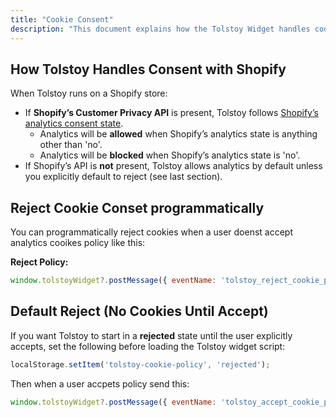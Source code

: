 ```yaml
---
title: "Cookie Consent"
description: "This document explains how the Tolstoy Widget handles cookie consent, how it integrates with Shopify’s Customer Privacy API, and how to control acceptance or rejection programmatically."
---
```



## How Tolstoy Handles Consent with Shopify

When Tolstoy runs on a Shopify store:

- If **Shopify’s Customer Privacy API** is present, Tolstoy follows [Shopify’s analytics consent state](https://shopify.dev/docs/api/customer-privacy#check-consent-given).
  - Analytics will be **allowed** when Shopify’s analytics state is anything other than 'no'.
  - Analytics will be **blocked** when Shopify’s analytics state is 'no'.
- If Shopify’s API is **not** present, Tolstoy allows analytics by default unless you explicitly default to reject (see last section).

## Reject Cookie Conset programmatically

You can programmatically reject cookies when a user doenst accept analytics cooikes policy like this:

**Reject Policy:**

```javascript
window.tolstoyWidget?.postMessage({ eventName: 'tolstoy_reject_cookie_policy' });
```

## Default Reject (No Cookies Until Accept)

If you want Tolstoy to start in a **rejected** state until the user explicitly accepts, set the following before loading the Tolstoy widget script:

```javascript
localStorage.setItem('tolstoy-cookie-policy', 'rejected');
```

Then when a user accpets policy send this:

```javascript
window.tolstoyWidget?.postMessage({ eventName: 'tolstoy_accept_cookie_policy' });
```